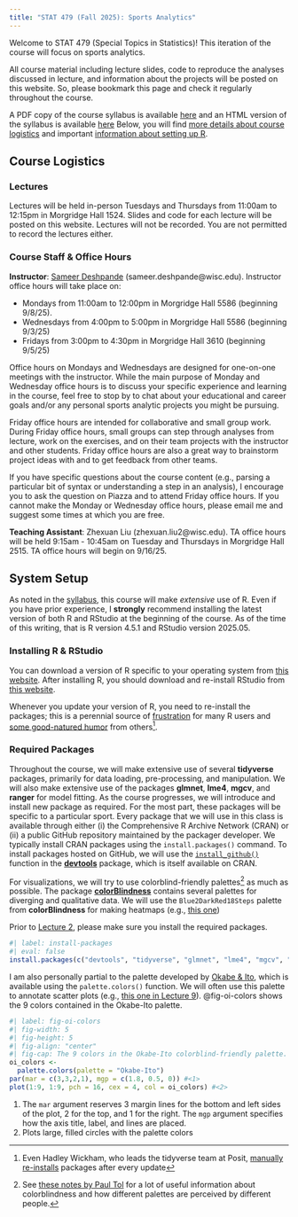 ```yaml
---
title: "STAT 479 (Fall 2025): Sports Analytics"
---
```


Welcome to STAT 479 (Special Topics in Statistics)!
This iteration of the course will focus on sports analytics.

All course material including lecture slides, code to reproduce the analyses discussed in lecture, and information about the projects will be posted on this website.
So, please bookmark this page and check it regularly throughout the course.

A PDF copy of the course syllabus is available [here](syllabus/stat479_f25_syllabus.pdf) and an HTML version of the syllabus is available [here](syllabus.qmd)
Below, you will find [more details about course logistics](index.qmd#sec-course-logistics) and important [information about setting up R](index.qmd#sec-R-setup).

## Course Logistics {#sec-course-logistics}

### Lectures {#sec-course-lectures}

Lectures will be held in-person Tuesdays and Thursdays from 11:00am to 12:15pm in Morgridge Hall 1524. 
Slides and code for each lecture will be posted on this website.
Lectures will not be recorded.
You are not permitted to record the lectures either.

### Course Staff & Office Hours {#sec-course-staff}

**Instructor**: [Sameer Deshpande](https://skdeshpande91.github.io) (sameer.deshpande@wisc.edu). Instructor office hours will take place on:

  * Mondays from 11:00am to 12:00pm in Morgridge Hall 5586 (beginning 9/8/25).
  * Wednesdays from 4:00pm to 5:00pm in Morgridge Hall 5586 (beginning 9/3/25)
  * Fridays from 3:00pm to 4:30pm in Morgridge Hall 3610 (beginning 9/5/25)

Office hours on Mondays and Wednesdays are designed for one-on-one meetings with the instructor.
While the main purpose of Monday and Wednesday office hours is to discuss your specific experience and learning in the course, feel free to stop by to chat about your educational and career goals and/or any personal sports analytic projects you might be pursuing.

Friday office hours are intended for collaborative and small group work.
During Friday office hours, small groups can step through analyses from lecture, work on the exercises, and on their team projects with the instructor and other students. 
Friday office hours are also a great way to brainstorm project ideas with and to get feedback from other teams. 

If you have specific questions about the course content (e.g., parsing a particular bit of syntax or understanding a step in an analysis), I encourage you to ask the question on Piazza and to attend Friday office hours. 
If you cannot make the Monday or Wednesday office hours, please email me and suggest some times at which you are free. 

**Teaching Assistant**: Zhexuan Liu (zhexuan.liu2@wisc.edu). TA office hours will be held 9:15am - 10:45am on Tuesday and Thursdays in Morgridge Hall 2515.
TA office hours will begin on 9/16/25. 

## System Setup {#sec-R-setup}

As noted in the [syllabus](syllabus.qmd#sec-course-requisites), this course will make *extensive* use of R.
Even if you have prior experience, I **strongly** recommend installing the latest version of both R and RStudio at the beginning of the course.
As of the time of this writing, that is R version 4.5.1 and RStudio version 2025.05.

### Installing R & RStudio {#sec-install-R}
You can download a version of R specific to your operating system from [this website](https://cloud.r-project.org).
After installing R, you should download and re-install RStudio from [this website](https://posit.co/download/rstudio-desktop/).

:::{.callout-tip}
Whenever you update your version of R, you need to re-install the packages; this is a perennial source of [frustration](https://bsky.app/profile/benbushong.com/post/3lbqnkbazgh2e) for many R users and [some good-natured humor](https://bsky.app/profile/hadley.nz/post/3lnlrbqv7qs2i) from others[^hadley].
:::

[^hadley]: Even Hadley Wickham, who leads the tidyverse team at Posit, [manually re-installs](https://bsky.app/profile/hadley.nz/post/3lnmafh3ljs2y) packages after every update

### Required Packages {#sec-required-packages}

Throughout the course, we will make extensive use of several **tidyverse** packages, primarily for data loading, pre-processing, and manipulation.
We will also make extensive use of the packages **glmnet**, **lme4**, **mgcv**, and **ranger** for model fitting.
As the course progresses, we will introduce and install new package as required.
For the most part, these packages will be specific to a particular sport.
Every package that we will use in this class is available through either (i) the  Comprehensive R Archive Network (CRAN) or (ii) a public GitHub repository maintained by the packager developer.
We typically install CRAN packages using the `install.packages()` command.
To install packages hosted on GitHub, we will use the [`install_github()`](https://devtools.r-lib.org/reference/remote-reexports.html) function in the [**devtools**](https://devtools.r-lib.org/index.html) package, which is itself available on CRAN.

For visualizations, we will try to use colorblind-friendly palettes[^tol] as much as possible.
The package [**colorBlindness**](https://cran.r-project.org/web/packages/colorBlindness/vignettes/colorBlindness.html) contains several palettes for diverging and qualitative data.
We will use the `Blue2DarkRed18Steps` palette from **colorBlindness** for making heatmaps (e.g., [this one](lectures/lecture08.qmd#fig-out-gam))

Prior to [Lecture 2](lectures/lecture02.qmd), please make sure you install the required packages.
```r
#| label: install-packages
#| eval: false
install.packages(c("devtools", "tidyverse", "glmnet", "lme4", "mgcv", "ranger", "colorBlindness"))
```

I am also personally partial to the palette developed by [Okabe & Ito](https://jfly.uni-koeln.de/color/), which is available using the `palette.colors()` function.
We will often use this palette to annotate scatter plots (e.g., [this one in Lecture 9](lectures/lecture09.qmd#fig-full-alphas)).
@fig-oi-colors shows the 9 colors contained in the Okabe-Ito palette.
```r
#| label: fig-oi-colors
#| fig-width: 5
#| fig-height: 5
#| fig-align: "center"
#| fig-cap: The 9 colors in the Okabe-Ito colorblind-friendly palette.
oi_colors <- 
  palette.colors(palette = "Okabe-Ito")
par(mar = c(3,3,2,1), mgp = c(1.8, 0.5, 0)) #<1>
plot(1:9, 1:9, pch = 16, cex = 4, col = oi_colors) #<2>
```
1. The `mar` argument reserves 3 margin lines for the bottom and left sides of the plot, 2 for the top, and 1 for the right. The `mgp` argument specifies how the axis title, label, and lines are placed.
2. Plots large, filled circles with the palette colors

[^tol]: See [these notes by Paul Tol](https://sronpersonalpages.nl/~pault/) for a lot of useful information about colorblindness and how different palettes are perceived by different people. 



